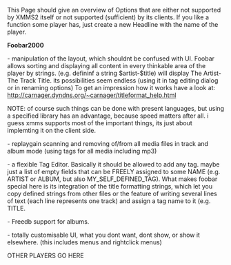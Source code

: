 This Page should give an overview of Options that are either not supported by XMMS2 itself
or not supported (sufficient) by its clients. 
If you like a function some player has, just create a new Headline with the name of the player.

'''Foobar2000''' 

- manipulation of the layout, which shouldnt be confused with UI. Foobar allows sorting and displaying all content in every thinkable area of the player by strings. (e.g. defininf a string $artist-$title) will display The Artist-The Track Title. its possibilities seem endless (using it in tag editing dialog or in renaming options) To get an impression how it works have a look at: http://carnager.dyndns.org/~carnager/titleformat_help.html

NOTE: of course such things can be done with present languages, but using a specified library has an advantage, because speed matters after all. i guess xmms supports most of the important things, its just about implemting it on the client side.


- replaygain scanning and removing of/from all media files in track and album mode (using tags for all media including mp3)


- a flexible Tag Editor. Basically it should be allowed to add any tag. maybe just a list of empty fields that can
be FREELY assigned to some NAME (e.g. ARTIST or ALBUM, but also MY_SELF_DEFINED_TAG). What makes foobar special
here is its integration of the title formatting strings, which let you copy defined strings from other files or
the feature of writing several lines of text (each line represents one track) and assign a tag name to it (e.g.
TITLE.


- Freedb support for albums.


- totally customisable UI, what you dont want, dont show, or show it elsewhere. (this includes menus and
rightclick menus)


OTHER PLAYERS GO HERE